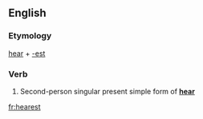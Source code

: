 ==English==

===Etymology===
[[hear]] + [[-est]]

===Verb===
{{infl|en|verb form}}

# {{archaic}} Second-person singular present simple form of '''[[hear]]'''

[[fr:hearest]]